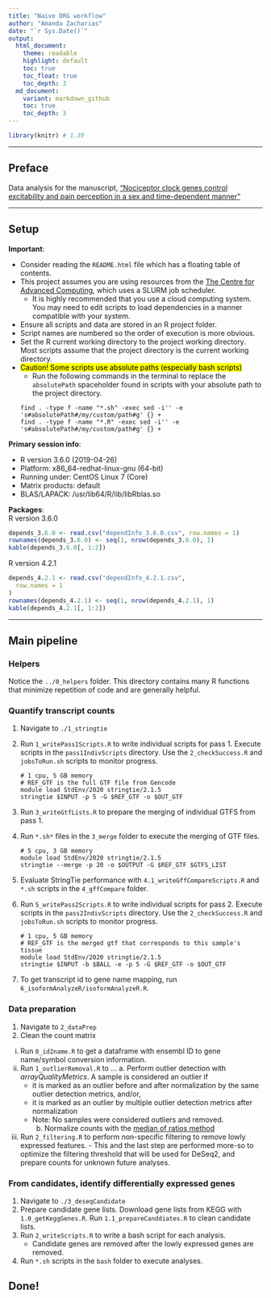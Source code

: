```yaml
---
title: "Naive DRG workflow"
author: "Amanda Zacharias"
date: "`r Sys.Date()`"
output:
  html_document:
    theme: readable
    highlight: default
    toc: true
    toc_float: true
    toc_depth: 3
  md_document:
    variant: markdown_github
    toc: true
    toc_depth: 3
---
```


```r
library(knitr) # 1.39
```

------------------------------------------------------------------------------------

## Preface  
Data analysis for the manuscript, ["Nociceptor clock genes control excitability and pain perception in a sex and time-dependent manner"](https://doi.org/10.1101/2025.04.07.646998)

------------------------------------------------------------------------------------

## Setup
**Important**:  

- Consider reading the `README.html` file which has a floating table of contents. 
- This project assumes you are using resources from the [The Centre for Advanced Computing](https://cac.queensu.ca/), which uses a SLURM job scheduler. 
    - It is highly recommended that you use a cloud computing system. You may need to edit scripts to load dependencies in a manner compatible with your system. 
- Ensure all scripts and data are stored in an R project folder.
- Script names are numbered so the order of execution is more obvious.
- Set the R current working directory to the project working directory. Most scripts assume that the project directory is the current working directory. 
- <mark>Caution! Some scripts use absolute paths (especially bash scripts) </mark>
    - Run the following commands in the terminal to replace the `absolutePath` spaceholder 
    found in scripts with your absolute path to the project directory.
    
    ```
    find . -type f -name "*.sh" -exec sed -i'' -e 's#absolutePath#/my/custom/path#g' {} +
    find . -type f -name "*.R" -exec sed -i'' -e 's#absolutePath#/my/custom/path#g' {} +
    ```

**Primary session info**: 

- R version 3.6.0 (2019-04-26)
- Platform: x86_64-redhat-linux-gnu (64-bit)
- Running under: CentOS Linux 7 (Core)
- Matrix products: default
- BLAS/LAPACK: /usr/lib64/R/lib/libRblas.so  

**Packages**:   
R version 3.6.0
```r
depends_3.6.0 <- read.csv("dependInfo_3.6.0.csv", row.names = 1)
rownames(depends_3.6.0) <- seq(1, nrow(depends_3.6.0), 1)
kable(depends_3.6.0[, 1:2])
```

R version 4.2.1
```r
depends_4.2.1 <- read.csv("dependInfo_4.2.1.csv",
  row.names = 1
)
rownames(depends_4.2.1) <- seq(1, nrow(depends_4.2.1), 1)
kable(depends_4.2.1[, 1:2])
```

------------------------------------------------------------------------------------

## Main pipeline

### Helpers

Notice the `../0_helpers` folder. This directory contains many R functions that minimize repetition of code and are generally helpful.

### Quantify transcript counts

1. Navigate to `./1_stringtie`
2. Run `1_writePass1Scripts.R` to write individual scripts for pass 1. Execute scripts in the `pass1IndivScripts` directory. Use the `2_checkSuccess.R` and `jobsToRun.sh` scripts to monitor progress.

    ```
    # 1 cpu, 5 GB memory 
    # REF_GTF is the full GTF file from Gencode
    module load StdEnv/2020 stringtie/2.1.5
    stringtie $INPUT -p 5 -G $REF_GTF -o $OUT_GTF
    ```
    
3. Run `3_writeGtfLists.R` to prepare the merging of individual GTFS from pass 1.
4. Run `*.sh*` files in the `3_merge` folder to execute the merging of GTF files.

    ```
    # 5 cpu, 3 GB memory
    module load StdEnv/2020 stringtie/2.1.5
    stringtie --merge -p 20 -o $OUTPUT -G $REF_GTF $GTFS_LIST
    ```
    
5. Evaluate StringTie performance with `4.1_writeGffCompareScripts.R` and `*.sh` scripts in the `4_gffCompare` folder.
6. Run `5_writePass2Scripts.R` to write individual scripts for pass 2. Execute scripts in the `pass2IndivScripts` directory. Use the `2_checkSuccess.R` and `jobsToRun.sh` scripts to monitor progress.

    ```
    # 1 cpu, 5 GB memory
    # REF_GTF is the merged gtf that corresponds to this sample's tissue
    module load StdEnv/2020 stringtie/2.1.5
    stringtie $INPUT -b $BALL -e -p 5 -G $REF_GTF -o $OUT_GTF
    ```
    
7. To get transcript id to gene name mapping, run `6_isoformAnalyzeR/isoformAnalyzeR.R`.

### Data preparation 

1. Navigate to `2_dataPrep`
2. Clean the count matrix
  i. Run `0_id2name.R` to get a dataframe with ensembl ID to gene name/symbol conversion information.
  ii. Run `1_outlierRemoval.R` to ... 
    a. Perform outlier detection with *arrayQualityMetrics*. A sample is considered an outlier if 
        - it is marked as an outlier before and after normalization by the same outlier detection metrics, and/or, 
        - it is marked as an outlier by multiple outlier detection metrics after normalization
        - Note: No samples were considered outliers and removed.
    b. Normalize counts with the [median of ratios method](https://doi.org/10.1186/gb-2010-11-10-r106) 
  iii. Run `2_filtering.R` to perform non-specific filtering to remove lowly expressed features. 
    - This and the last step are performed more-so to optimize the filtering threshold that will be used for DeSeq2, and prepare  counts for unknown future analyses.

### From candidates, identify differentially expressed genes

1. Navigate to `./3_deseqCandidate`
2. Prepare candidate gene lists. Download gene lists from KEGG with `1.0_getKeggGenes.R`. Run `1.1_prepareCanddiates.R` to clean candidate lists.
3. Run `2_writeScripts.R` to write a bash script for each analysis.
    - Candidate genes are removed after the lowly expressed genes are removed.
4. Run `*.sh` scripts in the `bash` folder to execute analyses. 

## Done! 
